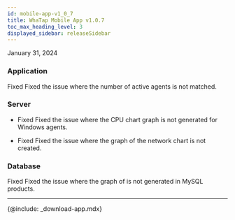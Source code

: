 ```yaml
---
id: mobile-app-v1_0_7
title: WhaTap Mobile App v1.0.7
toc_max_heading_level: 3
displayed_sidebar: releaseSidebar
---
```


January 31, 2024

### Application

<Status>Fixed</Status> Fixed the issue where the number of active agents is not matched.

### Server

- <Status>Fixed</Status> Fixed the issue where the CPU chart graph is not generated for Windows agents.

- <Status>Fixed</Status> Fixed the issue where the graph of the network chart is not created.

### Database

<Status>Fixed</Status> Fixed the issue where the graph of <Appname sid="thread_connected_chart" className="uitext" /> is not generated in MySQL products.

* * *

{@include: _download-app.mdx}
